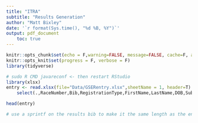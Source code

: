 ```yaml
---
title: "ITRA"
subtitle: "Results Generation"
author: "Matt Bixley"
date: '`r format(Sys.time(), "%d %B, %Y")`'
output: pdf_document
    toc: true
---
```


```r
knitr::opts_chunk$set(echo = F,warning=FALSE, message=FALSE, cache=F, autodep=TRUE, tidy.opts=list(width.cutoff=55), tidy=TRUE, fig.width=5, fig.height=3.5,fig.align="center")
knitr::opts_knit$set(progress = F, verbose = F)
library(tidyverse)
```


```r
# sudo R CMD javareconf <- then restart RStudio
library(xlsx)
entry <- read.xlsx(file="Data/GSERentry.xlsx",sheetName = 1, header=T) %>% 
    select(.,RaceNumber,Bib,RegistrationType,FirstName,LastName,DOB,Suburb.or.Town,State,Postcode,Country)
```

```r
head(entry)
```

```r
# use a sprintf on the results bib to make it the same length as the entry bib number
```




